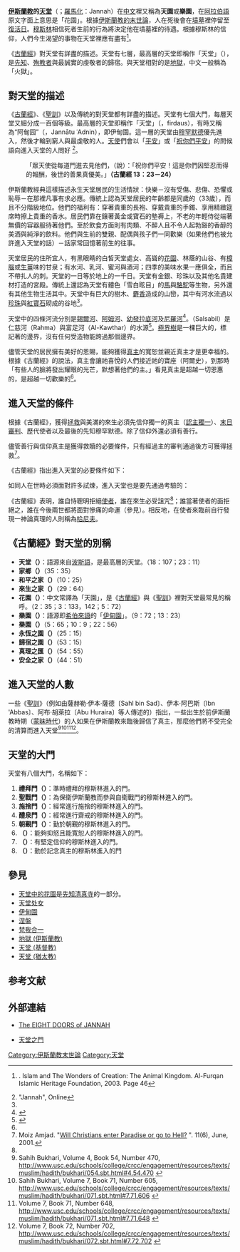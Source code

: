 {{伊斯兰教}}

'''[[伊斯蘭教|伊斯蘭教]]的[[天堂|天堂]]'''（{{lang-ar|جنّة}}；[[羅馬化|羅馬化]]：Jannah）在[[中文|中文]]裡又稱為'''天園'''或'''樂園'''，在[[阿拉伯語|阿拉伯語]]原文字面上意思是「花園」。根據[[伊斯蘭教末世論|伊斯蘭教的末世論]]，人在死後會在[[墳墓|墳墓]]裡停留至[[伊斯蘭教中的世界末日|復活日]]。[[穆斯林|穆斯林]]相信死者生前的行為將決定他在墳墓裡的待遇。根據穆斯林的信仰，人們今生渴望的事物在天堂裡應有盡有<ref>{{link-en|Annemarie Schimmel|Annemarie Schimmel}}. Islam and The Wonders of Creation: The Animal Kingdom. Al-Furqan Islamic Heritage Foundation, 2003. Page 46</ref>。

《[[古蘭經|古蘭經]]》對天堂有詳盡的描述。天堂有七層，最高層的天堂即稱作「天堂」（{{rtl-lang|ar|فردوس}}），是[[先知|先知]]、[[殉教者|殉教者]]與最誠實的虔敬者的歸宿。與天堂相對的是[[地獄_(伊斯蘭教)|地獄]]，中文一般稱為「火獄」。

==對天堂的描述==
《[[古蘭經|古蘭經]]》、《[[聖訓|聖訓]]》以及傳統的{{link-en|古蘭經經注學|tafsir}}對天堂都有詳盡的描述。天堂有七個大門，每層天堂又細分成一百個等級。最高層的天堂即稱作「天堂」（{{rtl-lang|ar|فردوس}}，firdaus），有時又稱為“阿甸园”（{{lang-ar|جنات عدن}}，Jannātu ʿAdnin），即伊甸園。這一層的天堂由[[穆罕默德|穆罕默德]]優先進入，然後才輪到窮人與最虔敬的人。[[天使_(伊斯蘭教)|天使]]們會以「[[平安_(希伯来语)|平安]]」或「[[祝你們平安|祝你們平安]]」的問候語向進入天堂的人問好
<ref name="EOI-j">"Jannah", {{link-en|Encyclopaedia of Islam|Encyclopaedia of Islam}} Online</ref>。

:「眾天使從每道門進去見他們，（說）：「祝你們平安！這是你們因堅忍而得的報酬，後世的善果真優美。」'''（古蘭經 13：23－24）'''

伊斯蘭教經典這樣描述永生天堂居民的生活情狀：快樂－沒有受傷、悲傷、恐懼或恥辱－在那裡凡事有求必應。傳統上認為天堂居民的年齡都是同歲的（33歲），而且不分階級地位。他們的福利有：穿著貴重的長袍、穿戴貴重的手鐲、享用精緻筵席時擦上貴重的香水。居民們靠在鑲著黃金或寶石的墊褥上，不老的年輕侍從端著無價的容器服待著他們。至於飲食方面則有肉類、不醉人且不令人起勃谿的香醇的美酒與純淨的飲料。他們與生前的雙親、配偶與孩子們一同歡樂（如果他們也被允許進入天堂的話）－話家常回憶著前生的往事。

天堂居民的住所宜人，有黑眼睛的白皙天堂處女、高聳的[[花園|花園]]、林蔭的山谷、有[[樟腦|樟腦]]或[[生薑|生薑]]味的甘泉；有水河、乳河、蜜河與酒河；四季的美味水果一應俱全，而且不帶扎人的刺。天堂的一日等於地上的一千日。天堂有金銀、珍珠以及其他名貴建材打造的宮殿。傳統上還認為天堂有體色「雪白眩目」的[[馬|馬]]與[[駱駝|駱駝]]等生物，另外還有其他生物生活其中。天堂中有巨大的樹木、[[麝香|麝香]]造成的山巒，其中有河水流過以[[珍珠|珍珠]]與[[紅寶石|紅寶石]]砌成的谷地<ref name="EOI-j"/>。

天堂中的四條河流分別是[[錫爾河|錫爾河]]、[[阿姆河|阿姆河]]、[[幼發拉底河|幼發拉底河]]及[[尼羅河|尼羅河]]<ref>{{cite encyclopedia |last= Hughes |first= Patrick |encyclopedia= A Dictionary of Islam |title= EDEN |year= 1995 |publisher= Asian Educational Services |location= New Delhi, India |id= ISBN 8120606728. |url= http://books.google.co.uk/books?id=O84eYLVHvB0C&pg=PA106#v=onepage&q=&f=false |page= 106 |access-date= 2010-05-15 |archive-date= 2014-12-26 |archive-url= https://web.archive.org/web/20141226042204/http://books.google.co.uk/books?id=O84eYLVHvB0C&pg=PA106#v=onepage&q=&f=false |dead-url= no }}</ref>。{{link-en|清快泉|Salsabil}}（Salsabil）是仁慈河（Rahma）與富足河（Al-Kawthar）的水源<ref>{{cite book |author = Muhyiddin Ibn 'Arabi |authorlink = :en:Ibn Arabi |year = 2004 |title = Divine sayings (Mishkat al-Anwar) |publisher = Anqa Publishing |location = Oxford, UK |id = ISBN 0953451356 |url = http://books.google.co.uk/books?id=dC0WiC__jtoC&pg=PA105 |pages = 105, note 7 |access-date = 2010-05-15 |archive-date = 2015-01-21 |archive-url = https://web.archive.org/web/20150121115052/http://books.google.co.uk/books?id=dC0WiC__jtoC&pg=PA105 |dead-url = no }}</ref>。[[无极林|極界樹]]是一棵巨大的{{link-en|棗蓮|Ziziphus lotus}}，標記著{{link-en|七層天|seven heavens}}的邊界，沒有任何受造物能跨過那個邊界。

儘管天堂的居民擁有美好的恩賜，能夠獲得[[真主|真主]]的寬恕並親近真主才是更幸福的。根據《古蘭經》的說法，真主會讓祂喜悅的人們接近祂的寶座（阿爾史），到那時「有些人的臉將發出耀眼的光芒，默想著他們的主。」看見真主是超越一切恩惠的，是超越一切歡樂的<ref name="EOI-j"/>。

==進入天堂的條件==
根據《古蘭經》，獲得[[拯救|拯救]]與美滿的來生必須先信仰獨一的真主（[[認主學|認主獨一]]）、[[伊斯蘭教末世論|末日審判]]、歷代使者以及最後的先知穆罕默德。除了信仰外還必須有善行。

儘管善行與信仰真主是獲得救贖的必要條件，只有經過主的審判通過後方可獲得拯救<ref name="mo">Moiz Amjad. "[http://renaissance.com.pk/juntitl2y1.html Will Christians enter Paradise or go to Hell?] {{Wayback|url=http://renaissance.com.pk/juntitl2y1.html |date=20070927210056 }}". ''{{tsl|en|Al-Mawrid||Renaissance - Monthly Islamic journal}}'' 11(6), June, 2001.</ref>。

《古蘭經》指出進入天堂的必要條件如下：

{{cquotetxt|敬畏的人，在康樂時施捨，在艱難時也施捨，且能抑怒、又能恕人。真主是喜愛行善者的。敬畏者，當做了醜事或自欺的時候，記念真主，且為自己的罪惡而求饒——除真主外，誰能赦宥罪惡呢？——他們沒有明知故犯地怙惡不悛。這等人的報酬，是從他們的主發出的赦宥，和下臨諸河的樂園，他們得永居其中，遵行者的報酬真優美！'''(3：134－136)'''||}}

{{cquotetxt|真主與以色列的後裔確已締約，並從他們中派出十二個首領。真主說：「我確與你們同在。如果你們謹守拜功，完納天課，確信我的眾使者，並協助他們，並以善債借給真主，我必勾銷你們的罪惡，我必讓你們進入下臨諸河的樂園。此後，誰不信道，誰已迷失了正路。」'''(5：12)'''||}} 

如同人在世時必須面對許多試煉，進入天堂也是要先通過考驗的：

{{cquotetxt|當時，易卜拉欣的主用若干誡命試驗他，他就實踐了那些誡命。他說：「我必定任命你為眾僕人的師表。」易卜拉欣說：「我的一部分後裔，也得為人師表嗎？」他說：「我的任命，不包括不義的人們。」'''(2：124)'''||}}  

{{cquotetxt|真主還沒有甄別你們中奮鬥的人和堅忍的人，難道你們就以為自己得入樂園嗎？'''(3：142)'''||}}

《古蘭經》表明，誰自恃聰明拒絕[[伊斯蘭教中的先知|使者]]，誰在來生必受詛咒<ref name="mo"/>；誰當著使者的面拒絕之，誰在今後兩世都將面對慘痛的命運（參見{{link-en|明證之大成|Itmam al-hujjah}}）。相反地，在使者來臨前自行發現一神論真理的人則稱為[[哈尼夫|哈尼夫]]。

==《古蘭經》對天堂的別稱 ==
* '''天堂（{{lang|la|-{Firdaus}-}}）'''：語源來自[[波斯語|波斯語]]，是最高層的天堂。（18：107；23：11）
* '''家鄉（{{lang|la|-{Dār al-maqāmah}-}}）'''（35：35）
* '''和平之家（{{lang|la|-{Dār al-salām}-}}）'''（10：25）
* '''來生之家（{{lang|la|-{Dār al-akhira}-}}）'''（29：64）
* '''花園（{{lang|la|-{al-Jannah}-}}）'''：中文常譯為「天園」，是《[[古蘭經|古蘭經]]》與《[[聖訓|聖訓]]》裡對天堂最常見的稱呼。（2：35；3：133，142；5：72）
* '''樂園（{{lang|la|-{Jannat al-‘adn}-}}）'''：語源即[[希伯來語|希伯來語]]的「[[伊甸園|伊甸園]]」。（9：72；13：23）
* '''樂園（{{lang|la|-{Jannat al-na‘īm}-}}）'''（5：65；10：9；22：56）
* '''永恆之園（{{lang|la|-{Jannat al-khuld}-}}）'''（25：15）
* '''歸宿之園（{{lang|la|-{Jannat al-ma’wá}-}}）'''（53：15）
* '''真理之匯（{{lang|la|-{Maq‘ad al-ṣidq}-}}）'''（54：55）
* '''安全之家（{{lang|la|-{al-Maqām al-amīn}-}}）'''（44：51）

==進入天堂的人數==
一些《[[聖訓|聖訓]]》（例如由薩赫勒·伊本·薩德〔Sahl bin Sad〕、伊本·阿巴斯〔Ibn 'Abbas〕、阿布·胡萊拉〔Abu Huraira〕等人傳述的）指出，一些出生於前伊斯蘭教時期（[[蒙昧時代|蒙昧時代]]）的人如果在伊斯蘭教來臨後歸信了真主，那麼他們將不受完全的清算而進入天堂<ref>Sahih Bukhari, Volume 4, Book 54, Number 470, http://www.usc.edu/schools/college/crcc/engagement/resources/texts/muslim/hadith/bukhari/054.sbt.html#4.54.470 {{Wayback|url=http://www.usc.edu/schools/college/crcc/engagement/resources/texts/muslim/hadith/bukhari/054.sbt.html#4.54.470 |date=20100526072029 }}</ref><ref>Sahih Bukhari, Volume 7, Book 71, Number 605, http://www.usc.edu/schools/college/crcc/engagement/resources/texts/muslim/hadith/bukhari/071.sbt.html#7.71.606 {{Wayback|url=http://www.usc.edu/schools/college/crcc/engagement/resources/texts/muslim/hadith/bukhari/071.sbt.html#7.71.606 |date=20100504234041 }}</ref><ref>Volume 7, Book 71, Number 648, http://www.usc.edu/schools/college/crcc/engagement/resources/texts/muslim/hadith/bukhari/071.sbt.html#7.71.648 {{Wayback|url=http://www.usc.edu/schools/college/crcc/engagement/resources/texts/muslim/hadith/bukhari/071.sbt.html#7.71.648 |date=20100504234041 }}</ref><ref>Volume 7, Book 72, Number 702, http://www.usc.edu/schools/college/crcc/engagement/resources/texts/muslim/hadith/bukhari/072.sbt.html#7.72.702 {{Wayback|url=http://www.usc.edu/schools/college/crcc/engagement/resources/texts/muslim/hadith/bukhari/072.sbt.html#7.72.702 |date=20100516071942 }}</ref>。

==天堂的大門==
天堂有八個大門，名稱如下：

# '''禮拜門（{{lang|la|-{Baab us-Salaah}-}}）'''：準時禮拜的穆斯林進入的門。
# '''聖戰門（{{lang|la|-{Baab ul-Jihad}-}}）'''：為保衛伊斯蘭教而參與自衛戰鬥的穆斯林進入的門。
# '''施捨門（{{lang|la|-{Baab us-Sadaqah}-}}）'''：經常進行施捨的穆斯林進入的門。
# '''醴泉門（{{lang|la|-{Baab ur-Rayyan}-}}）'''：經常進行齋戒的穆斯林進入的門。
# '''朝覲門（{{lang|la|-{Baab ul-Hajj}-}}）'''：勤於朝覲的穆斯林進入的門。
# '''（{{lang|la|-{Baab ul-Kaazimeenal Ghaiz Wal ‘Aafina ‘Anin Naas}-}}）'''：能夠抑怒且能寬恕人的穆斯林進入的門。
# '''（{{lang|la|-{Baab ul-Aiman}-}}）'''：有堅定信仰的穆斯林進入的門。
# '''（{{lang|la|-{Baab uz-Zikr}-}}）'''：勤於記念真主的穆斯林進入的門

==參見==
* [[先知清真寺#天堂中的花園|天堂中的花園]]是[[先知清真寺|先知清真寺]]的一部分。
* [[天堂处女|天堂处女]]
* [[伊甸園|伊甸園]]
* [[涅盤|涅盤]]
* [[梵我合一|梵我合一]]
* [[地獄_(伊斯蘭教)|地獄 (伊斯蘭教)]]
* [[天堂_(基督教)|天堂 (基督教)]]
* [[天堂_(猶太教)|天堂 (猶太教)]]

== 参考文献 ==
{{Reflist|2}}

==外部連結==
* [https://web.archive.org/web/20100605005047/http://www.mahmoodiyah.org.za/faq494.htm The EIGHT DOORS of JANNAH]
* {{zh icon}}[http://www.xaislam.com/bbs/viewthread.php?tid=29816&extra=page%3D4 天堂之門]{{dead link|date=2017年12月 |bot=InternetArchiveBot |fix-attempted=yes }}

[[Category:伊斯蘭教末世論|Category:伊斯蘭教末世論]]
[[Category:天堂|Category:天堂]]